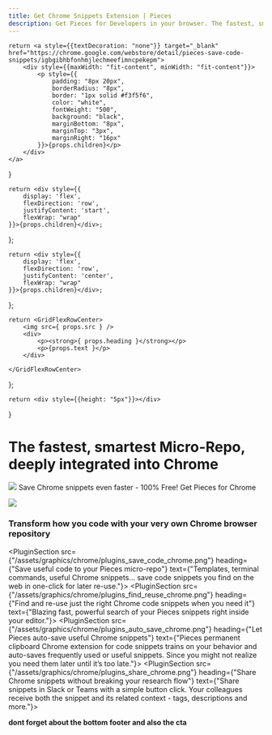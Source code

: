 ```yaml
---
title: Get Chrome Snippets Extension | Pieces
description: Get Pieces for Developers in your browser. The fastest, smartest AI Assistant for Chrome snippets. Save code from your browser to your clipboard in one click.
---
```


<link rel="canonical" href="https://code.pieces.app/plugins/chrome" />

    return <a style={{textDecoration: "none"}} target="_blank" href="https://chrome.google.com/webstore/detail/pieces-save-code-snippets/igbgibhbfonhmjlechmeefimncpekepm">
        <div style={{maxWidth: "fit-content", minWidth: "fit-content"}}>
            <p style={{
                padding: "8px 20px",
                borderRadius: "8px",
                border: "1px solid #f3f5f6",
                color: "white",
                fontWeight: "500",
                background: "black",
                marginBottom: "8px",
                marginTop: "3px",
                marginRight: "16px"
            }}>{props.children}</p>
        </div>
    </a>
}

    return <div style={{
        display: 'flex',
        flexDirection: 'row',
        justifyContent: 'start',
        flexWrap: "wrap"
    }}>{props.children}</div>;
};

    return <div style={{
        display: 'flex',
        flexDirection: 'row',
        justifyContent: 'center',
        flexWrap: "wrap"
    }}>{props.children}</div>;
};

    return <GridFlexRowCenter>
        <img src={ props.src } />
        <div>
            <p><strong>{ props.heading }</strong></p>
            <p>{props.text }</p>
        </div>

    </GridFlexRowCenter>
};

    return <div style={{height: "5px"}}></div>
}

# The fastest, smartest Micro-Repo, deeply integrated into Chrome
<GridFlexRow>
    <img style={{width: "25px" }} src="/assets/chrome_logo.png" />
    <Heading type={"h2"} >Save Chrome snippets even faster - 100% Free!</Heading>
</GridFlexRow>

<GridFlexRow>
    <InstallButton>Get Pieces for Chrome</InstallButton>
</GridFlexRow>

![](/assets/headers/light/plugin_header_chrome.png)

### Transform how you code with your very own Chrome browser repository

<PluginSection src={"/assets/graphics/chrome/plugins_save_code_chrome.png"} heading={"Save useful code to your Pieces micro-repo"} text={"Templates, terminal commands, useful Chrome snippets... save code snippets you find on the web in one-click for later re-use."}></PluginSection>
<PluginSection src={"/assets/graphics/chrome/plugins_find_reuse_chrome.png"} heading={"Find and re-use just the right Chrome code snippets when you need it"} text={"Blazing fast, powerful search of your Pieces snippets right inside your editor."}></PluginSection>
<PluginSection src={"/assets/graphics/chrome/plugins_auto_save_chrome.png"} heading={"Let Pieces auto-save useful Chrome snippets"} text={"Pieces permanent clipboard Chrome extension for code snippets trains on your behavior and auto-saves frequently used or useful snippets. Since you might not realize you need them later until it’s too late."}></PluginSection>
<PluginSection src={"/assets/graphics/chrome/plugins_share_chrome.png"} heading={"Share Chrome snippets without breaking your research flow"} text={"Share snippets in Slack or Teams with a simple button click. Your colleagues receive both the snippet and its related context - tags, descriptions and more."}></PluginSection>

**dont forget about the bottom footer and also the cta**